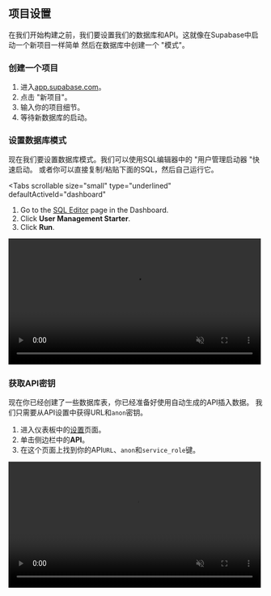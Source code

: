 
## 项目设置

在我们开始构建之前，我们要设置我们的数据库和API。这就像在Supabase中启动一个新项目一样简单
然后在数据库中创建一个 "模式"。

### 创建一个项目

1. 进入[app.supabase.com](https://app.supabase.com)。
1. 点击 "新项目"。
1. 输入你的项目细节。
1. 等待新数据库的启动。

### 设置数据库模式

现在我们要设置数据库模式。我们可以使用SQL编辑器中的 "用户管理启动器 "快速启动。
或者你可以直接复制/粘贴下面的SQL，然后自己运行它。

<Tabs
  scrollable
  size="small"
  type="underlined"
  defaultActiveId="dashboard"
>
<TabPanel id="dashboard" label="Dashboard">

1. Go to the [SQL Editor](https://app.supabase.com/project/_/sql) page in the Dashboard.
2. Click **User Management Starter**.
3. Click **Run**.

<video width="99%" muted playsInline controls="true">
  <source src="/docs/videos/sql-user-management-starter.mp4" type="video/mp4" muted playsInline />
</video>

</TabPanel>
<TabPanel id="sql" label="SQL">

<UserManagementSQLTemplate />

</TabPanel>
</Tabs>

### 获取API密钥

现在你已经创建了一些数据库表，你已经准备好使用自动生成的API插入数据。
我们只需要从API设置中获得URL和`anon`密钥。

1. 进入仪表板中的[设置](https://app.supabase.com/project/_/settings)页面。
2. 单击侧边栏中的**API**。
3. 在这个页面上找到你的API`URL`、`anon`和`service_role`键。

<video width="99%" muted playsInline controls="true">
  <source src="/docs/videos/api/api-url-and-key.mp4" type="video/mp4" muted playsInline />
</video>
